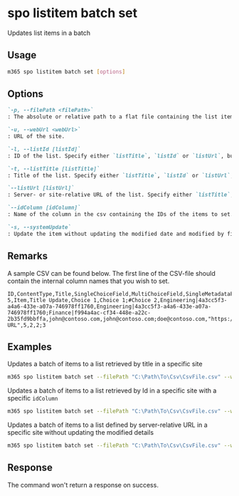 
# spo listitem batch set

Updates list items in a batch

## Usage

```sh
m365 spo listitem batch set [options]
```

## Options

```md definition-list
`-p, --filePath <filePath>`
: The absolute or relative path to a flat file containing the list items.

`-u, --webUrl <webUrl>`
: URL of the site.

`-l, --listId [listId]`
: ID of the list. Specify either `listTitle`, `listId` or `listUrl`, but not multiple.

`-t, --listTitle [listTitle]`
: Title of the list. Specify either `listTitle`, `listId` or `listUrl`, but not multiple.

`--listUrl [listUrl]`
: Server- or site-relative URL of the list. Specify either `listTitle`, `listId` or `listUrl`, but not multiple.

`--idColumn [idColumn]`
: Name of the column in the csv containing the IDs of the items to set. Defaults to `ID`.

`-s, --systemUpdate`
: Update the item without updating the modified date and modified by fields.
```

<Global />

## Remarks

A sample CSV can be found below. The first line of the CSV-file should contain the internal column names that you wish to set.

```csv
ID,ContentType,Title,SingleChoiceField,MultiChoiceField,SingleMetadataField,MultiMetadataField,SinglePeopleField,MultiPeopleField,CustomHyperlink,NumberField,LookupList,LookupListMulti
5,Item,Title Update,Choice 1,Choice 1;#Choice 2,Engineering|4a3cc5f3-a4a6-433e-a07a-746978ff1760,Engineering|4a3cc5f3-a4a6-433e-a07a-746978ff1760;Finance|f994a4ac-cf34-448e-a22c-2b35fd9bbffa,john@contoso.com,john@contoso.com;doe@contoso.com,"https://bing.com, URL",5,2,2;3
```

## Examples

Updates a batch of items to a list retrieved by title in a specific site

```sh
m365 spo listitem batch set --filePath "C:\Path\To\Csv\CsvFile.csv" --webUrl https://contoso.sharepoint.com/sites/project-x --listTitle "Demo List"
```

Updates a batch of items to a list retrieved by Id in a specific site with a specific `idColumn`

```sh
m365 spo listitem batch set --filePath "C:\Path\To\Csv\CsvFile.csv" --webUrl https://contoso.sharepoint.com/sites/project-x --listId fe54c47b-22e4-4cab-8a10-3fc54003fb4c --idColumn id
```

Updates a batch of items to a list defined by server-relative URL in a specific site without updating the modified details

```sh
m365 spo listitem batch set --filePath "C:\Path\To\Csv\CsvFile.csv" --webUrl https://contoso.sharepoint.com/sites/project-x --listUrl "/sites/project-x/lists/Demo List" --systemUpdate
```

## Response

The command won't return a response on success.
